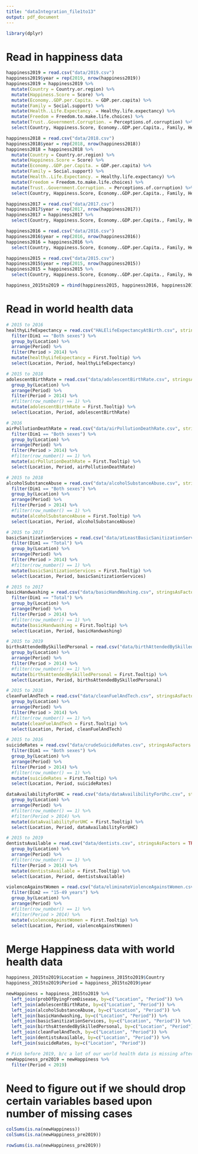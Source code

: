 ```yaml
---
title: "dataIntegration_file1to13"
output: pdf_document
---
```


```r
library(dplyr)
```

# Read in happiness data
```r
happiness2019 = read.csv("data/2019.csv")
happiness2019$year = rep(2019, nrow(happiness2019))
happiness2019 = happiness2019 %>%
  mutate(Country = Country.or.region) %>%
  mutate(Happiness.Score = Score) %>%
  mutate(Economy..GDP.per.Capita. = GDP.per.capita) %>%
  mutate(Family = Social.support) %>%
  mutate(Health..Life.Expectancy. = Healthy.life.expectancy) %>%
  mutate(Freedom = Freedom.to.make.life.choices) %>%
  mutate(Trust..Government.Corruption. = Perceptions.of.corruption) %>%
  select(Country, Happiness.Score, Economy..GDP.per.Capita., Family, Health..Life.Expectancy., Freedom, Generosity, Trust..Government.Corruption., year)

happiness2018 = read.csv("data/2018.csv")
happiness2018$year = rep(2018, nrow(happiness2018))
happiness2018 = happiness2018 %>%
  mutate(Country = Country.or.region) %>%
  mutate(Happiness.Score = Score) %>%
  mutate(Economy..GDP.per.Capita. = GDP.per.capita) %>%
  mutate(Family = Social.support) %>%
  mutate(Health..Life.Expectancy. = Healthy.life.expectancy) %>%
  mutate(Freedom = Freedom.to.make.life.choices) %>%
  mutate(Trust..Government.Corruption. = Perceptions.of.corruption) %>%
  select(Country, Happiness.Score, Economy..GDP.per.Capita., Family, Health..Life.Expectancy., Freedom, Generosity, Trust..Government.Corruption., year)

happiness2017 = read.csv("data/2017.csv")
happiness2017$year = rep(2017, nrow(happiness2017))
happiness2017 = happiness2017 %>%
  select(Country, Happiness.Score, Economy..GDP.per.Capita., Family, Health..Life.Expectancy., Freedom, Generosity, Trust..Government.Corruption., year)

happiness2016 = read.csv("data/2016.csv")
happiness2016$year = rep(2016, nrow(happiness2016))
happiness2016 = happiness2016 %>%
  select(Country, Happiness.Score, Economy..GDP.per.Capita., Family, Health..Life.Expectancy., Freedom, Generosity, Trust..Government.Corruption., year)

happiness2015 = read.csv("data/2015.csv")
happiness2015$year = rep(2015, nrow(happiness2015))
happiness2015 = happiness2015 %>%
  select(Country, Happiness.Score, Economy..GDP.per.Capita., Family, Health..Life.Expectancy., Freedom, Generosity, Trust..Government.Corruption., year)

happiness_2015to2019 = rbind(happiness2015, happiness2016, happiness2017, happiness2018, happiness2019)
```


# Read in world health data
```r
# 2015 to 2016
healthyLifeExpectancy = read.csv("HALElifeExpectancyAtBirth.csv", stringsAsFactors = TRUE) %>%
  filter(Dim1 == "Both sexes") %>%
  group_by(Location) %>%
  arrange(Period) %>%
  filter(Period > 2014) %>%
  mutate(healthyLifeExpectancy = First.Tooltip) %>%
  select(Location, Period, healthyLifeExpectancy)

# 2015 to 2018
adolescentBirthRate = read.csv("data/adolescentBirthRate.csv", stringsAsFactors = TRUE) %>%
  group_by(Location) %>%
  arrange(Period) %>%
  filter(Period > 2014) %>%
  #filter(row_number() == 1) %>%
  mutate(adolescentBirthRate = First.Tooltip) %>%
  select(Location, Period, adolescentBirthRate)

# 2016
airPollutionDeathRate = read.csv("data/airPollutionDeathRate.csv", stringsAsFactors = TRUE) %>%
  filter(Dim1 == "Both sexes") %>%
  group_by(Location) %>%
  arrange(Period) %>%
  filter(Period > 2014) %>%
  #filter(row_number() == 1) %>%
  mutate(airPollutionDeathRate = First.Tooltip) %>%
  select(Location, Period, airPollutionDeathRate)

# 2015 to 2018
alcoholSubstanceAbuse = read.csv("data/alcoholSubstanceAbuse.csv", stringsAsFactors = TRUE) %>%
  filter(Dim1 == "Both sexes") %>%
  group_by(Location) %>%
  arrange(Period) %>%
  filter(Period > 2014) %>%
  #filter(row_number() == 1) %>%
  mutate(alcoholSubstanceAbuse = First.Tooltip) %>%
  select(Location, Period, alcoholSubstanceAbuse)

# 2015 to 2017
basicSanitizationServices = read.csv("data/atLeastBasicSanitizationServices.csv", stringsAsFactors = TRUE) %>%
  filter(Dim1 == "Total") %>%
  group_by(Location) %>%
  arrange(Period) %>%
  filter(Period > 2014) %>%
  #filter(row_number() == 1) %>%
  mutate(basicSanitizationServices = First.Tooltip) %>%
  select(Location, Period, basicSanitizationServices)

# 2015 to 2017
basicHandwashing = read.csv("data/basicHandWashing.csv", stringsAsFactors = TRUE) %>%
  filter(Dim1 == "Total") %>%
  group_by(Location) %>%
  arrange(Period) %>%
  filter(Period > 2014) %>%
  #filter(row_number() == 1) %>%
  mutate(basicHandwashing = First.Tooltip) %>%
  select(Location, Period, basicHandwashing)

# 2015 to 2019
birthsAttendedBySkilledPersonal = read.csv("data/birthAttendedBySkilledPersonal.csv", stringsAsFactors = TRUE) %>%
  group_by(Location) %>%
  arrange(Period) %>%
  filter(Period > 2014) %>%
  #filter(row_number() == 1) %>%
  mutate(birthsAttendedBySkilledPersonal = First.Tooltip) %>%
  select(Location, Period, birthsAttendedBySkilledPersonal)

# 2015 to 2018
cleanFuelAndTech = read.csv("data/cleanFuelAndTech.csv", stringsAsFactors = TRUE) %>%
  group_by(Location) %>%
  arrange(Period) %>%
  filter(Period > 2014) %>%
  #filter(row_number() == 1) %>%
  mutate(cleanFuelAndTech = First.Tooltip) %>%
  select(Location, Period, cleanFuelAndTech)

# 2015 to 2016
suicideRates = read.csv("data/crudeSuicideRates.csv", stringsAsFactors = TRUE) %>%
  filter(Dim1 == "Both sexes") %>%
  group_by(Location) %>%
  arrange(Period) %>%
  filter(Period > 2014) %>%
  #filter(row_number() == 1) %>%
  mutate(suicideRates = First.Tooltip) %>%
  select(Location, Period, suicideRates)

dataAvailabilityForUHC = read.csv("data/dataAvailibilityForUhc.csv", stringsAsFactors = TRUE) %>%
  group_by(Location) %>%
  arrange(Period) %>%
  #filter(row_number() == 1) %>%
  #filter(Period > 2014) %>%
  mutate(dataAvailabilityForUHC = First.Tooltip) %>%
  select(Location, Period, dataAvailabilityForUHC)

# 2015 to 2019
dentistsAvailable = read.csv("data/dentists.csv", stringsAsFactors = TRUE) %>%
  group_by(Location) %>%
  arrange(Period) %>%
  #filter(row_number() == 1) %>%
  filter(Period > 2014) %>%
  mutate(dentistsAvailable = First.Tooltip) %>%
  select(Location, Period, dentistsAvailable)

violenceAgainstWomen = read.csv("data/eliminateViolenceAgainstWomen.csv", stringsAsFactors = TRUE) %>%
  filter(Dim2 == "15-49 years") %>%
  group_by(Location) %>%
  arrange(Period) %>%
  #filter(row_number() == 1) %>%
  #filter(Period > 2014) %>%
  mutate(violenceAgainstWomen = First.Tooltip) %>%
  select(Location, Period, violenceAgainstWomen)
```


# Merge Happiness data with world health data
```r
happiness_2015to2019$Location = happiness_2015to2019$Country
happiness_2015to2019$Period = happiness_2015to2019$year
```

```r
newHappiness = happiness_2015to2019 %>%
  left_join(probOfDyingFromDisease, by=c("Location", "Period")) %>%
  left_join(adolescentBirthRate, by=c("Location", "Period")) %>%
  left_join(alcoholSubstanceAbuse, by=c("Location", "Period")) %>%
  left_join(basicHandwashing, by=c("Location", "Period")) %>%
  left_join(basicSanitizationServices, by=c("Location", "Period")) %>%
  left_join(birthsAttendedBySkilledPersonal, by=c("Location", "Period")) %>%
  left_join(cleanFuelAndTech, by=c("Location", "Period")) %>%
  left_join(dentistsAvailable, by=c("Location", "Period")) %>%
  left_join(suicideRates, by=c("Location", "Period"))

# Pick before 2019, b/c a lot of our world health data is missing after 2018
newHappiness_pre2019 = newHappiness %>%
  filter(Period < 2019)
```


# Need to figure out if we should drop certain variables based upon number of missing cases
```r
colSums(is.na(newHappiness))
colSums(is.na(newHappiness_pre2019))
```


```r
rowSums(is.na(newHappiness_pre2019))
```

